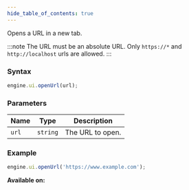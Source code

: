 ```yaml
---
hide_table_of_contents: true
---
```



Opens a URL in a new tab.

:::note
The URL must be an absolute URL. Only `https://*` and `http://localhost` urls are allowed.
:::

### Syntax

```js
engine.ui.openUrl(url);
```

### Parameters

| Name  | Type     | Description      |
| ----- | -------- | ---------------- |
| `url` | `string` | The URL to open. |

### Example

```js
engine.ui.openUrl('https://www.example.com');
```

**Available on:** <ClientTag />
